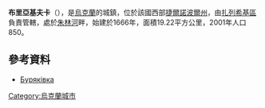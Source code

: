 {{coord|48|55|0|N|25|35|5|E|scale:30000|display=title}}

'''布里亞基夫卡'''（{{lang-uk|Буряківка}}），是[[烏克蘭|烏克蘭]]的城鎮，位於該國西部[[捷爾諾波爾州|捷爾諾波爾州]]，由[[扎列希基區|扎列希基區]]負責管轄，處於[[朱林河|朱林河]]畔，始建於1666年，面積19.22平方公里，2001年人口850。

==參考資料==
* [http://w1.c1.rada.gov.ua/pls/z7503/A005?rf7571=30812 Буряківка] {{Wayback|url=http://w1.c1.rada.gov.ua/pls/z7503/A005?rf7571=30812 |date=20180317035945 }}

{{Ukraine-geo-stub}}
[[Category:烏克蘭城市|Category:烏克蘭城市]]